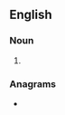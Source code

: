 ==English==

===Noun===
{{head|en|noun form}}

# {{plural of|tanbur|lang=en}}

===Anagrams===
* {{anagrams|en|a=abnrstu|nutbars|turbans}}
